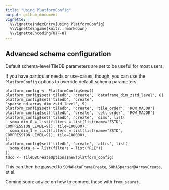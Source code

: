 ```yaml
---
title: "Using PlatformConfig"
output: github_document
vignette: |
  %\VignetteIndexEntry{Using PlatformConfig}
  %\VignetteEngine{knitr::rmarkdown}
  %\VignetteEncoding{UTF-8}
---
```


## Advanced schema configuration

Default schema-level TileDB parameters are set to be useful for most users.

If you have particular needs or use-cases, though, you can use the `PlatformConfig` options to override
default schema parameters.

```
platform_config <- PlatformConfig$new()
platform_config$set('tiledb', 'create', 'dataframe_dim_zstd_level', 8)
platform_config$set('tiledb', 'create', 'sparse_nd_array_dim_zstd_level', 9)
platform_config$set('tiledb', 'create', 'tile_order', 'ROW_MAJOR')
platform_config$set('tiledb', 'create', 'cell_order', 'ROW_MAJOR')
platform_config$set('tiledb', 'create', 'dims', list(
  soma_dim_0 = list(filters = list(list(name="ZSTD", COMPRESSION_LEVEL=9)), tile=100000),
  soma_dim_1 = list(filters = list(list(name="ZSTD", COMPRESSION_LEVEL=9)), tile=100000),
))
platform_config$set('tiledb', 'create', 'attrs', list(
  soma_data_a = list(filters = list("RLE"))
))
tdco <- TileDBCreateOptions$new(platform_config)
```

This can then be passed to `SOMADataFrameCreate`, `SOMASparseNDArrayCreate`, et al.

Coming soon: advice on how to connect these with `from_seurat`.
